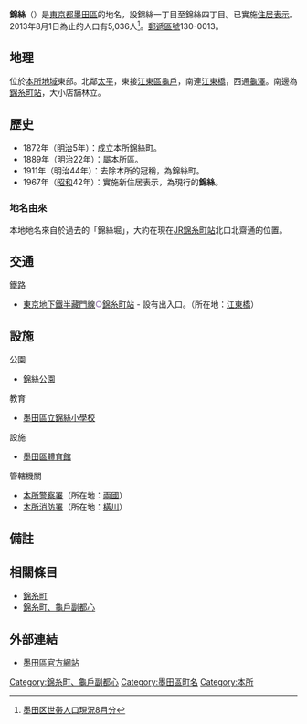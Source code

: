 {{Pathnav|日本|東京都|墨田區|frame=1}}
{{Infobox Settlement
|official_name =  錦絲
|native_name =
|settlement_type = [[町|町]]
|image_skyline = Kinshi Park (2007.09.16).jpg
|imagesize = 240px
|image_caption = [[錦絲公園|錦絲公園]]（2007年）
|image_flag =
|image_seal =
| image_map =
| map_caption =
|subdivision_type = [[國家|國家]]
|subdivision_name = [[File:Flag_of_Japan.svg|border]] [[日本|日本]]
|subdivision_type1 = [[都道府縣|都道府縣]]
|subdivision_name1 = [[File:Flag_of_Tokyo_Prefecture.svg|25px]] [[東京都|東京都]]
|subdivision_type2 = [[東京都區部|特別區]]
|subdivision_name2 = [[File:Flag_of_Sumida,_Tokyo.svg|25px]] [[墨田區|墨田區]]
|subdivision_type3 = [[地域|地域]]
|subdivision_name3 = [[本所區|本所地域]]
|established_title =
|established_date =
|government_type =
|leader_title =
|leader_name =
|area_magnitude =
|area_total_sq_mi =
|area_total_km2 =
|area_land_sq_mi =
|area_land_km2 =
|area_urban_sq_mi =
|area_urban_km2 =
|area_metro_km2 =
|area_metro_sq_mi =
|population_as_of= 2013年（平成25年）8月1日
|population_footnotes =
|population_total = 5036
|population_urban =
|population_metro =
|population_density_sq_mi =
|population_density_km2 =
| timezone = [[日本標準時間|JST]]
| utc_offset = +9
|timezone_DST =
|utc_offset_DST =
|latd=|latm=|lats=|latNS=
|longd=|longm=|longs=|longEW=
|elevation_footnotes=
|elevation_m =
|elevation_ft =
|postal_code_type = [[郵遞區號|郵遞區號]]
|postal_code = 130-0013　
|area_code =
|website =
|footnotes =
}}
'''錦絲'''（{{jpn|j=錦糸|hg=きんし|rm=Kinshi|f=y}}）是[[東京都|東京都]][[墨田區|墨田區]]的地名，設錦絲一丁目至錦絲四丁目。已實施[[住居表示|住居表示]]。2013年8月1日為止的人口有5,036人<ref>[http://www.city.sumida.lg.jp/sumida_info/population/monthly/monthly25nendo04.files/monthly25nendo08.pdf 墨田区世帯人口現況8月分]{{dead link|date=十一月 2017 |bot=InternetArchiveBot }}</ref>。[[郵遞區號|郵遞區號]]130-0013。

== 地理 ==
位於[[本所區|本所地域]]東部。北鄰[[太平_(墨田區)|太平]]，東接[[江東區_(東京都)|江東區]][[龜戶|龜戶]]，南連[[江東橋_(墨田區)|江東橋]]，西通[[龜澤|龜澤]]。南邊為[[錦糸町站|錦糸町站]]，大小店舗林立。

== 歷史 ==
*1872年（[[明治|明治]]5年）：成立本所錦絲町。
*1889年（明治22年）：屬本所區。
*1911年（明治44年）：去除本所的冠稱，為錦絲町。
*1967年（[[昭和|昭和]]42年）：實施新住居表示，為現行的'''錦絲'''。
=== 地名由來 ===
本地地名來自於過去的「錦絲堀」，大約在現在[[東日本旅客鐵道|JR]][[錦糸町站|錦糸町站]]北口北齋通的位置。

==交通==
; 鐵路
* [[東京地下鐵|東京地下鐵]][[東京地下鐵半藏門線|半藏門線]]<span style="color:#9b7cb6">'''○'''</span>[[錦糸町站|錦糸町站]] - 設有出入口。（所在地：[[江東橋|江東橋]]）

== 設施 ==
; 公園
* [[錦絲公園|錦絲公園]]
; 教育
* [[墨田區立錦絲小學校|墨田區立錦絲小學校]]
; 設施
* [[墨田區體育館|墨田區體育館]]
; 管轄機關
* [[本所警察署|本所警察署]]（所在地：[[兩國|兩國]]）
* [[東京消防廳第七消防方面本部#本所消防署|本所消防署]]（所在地：[[橫川_(墨田區)|橫川]]）

== 備註 ==
{{reflist}}

== 相關條目 ==
* [[錦糸町|錦糸町]]
* [[錦糸町、龜戶副都心|錦糸町、龜戶副都心]]

== 外部連結 ==
* [http://www.city.sumida.lg.jp/ 墨田區官方網站] {{Wayback|url=http://www.city.sumida.lg.jp/ |date=20100830102917 }}

{{墨田區的町名}}
{{DEFAULTSORT:Kinshi}}
[[Category:錦糸町、龜戶副都心|Category:錦糸町、龜戶副都心]]
[[Category:墨田區町名|Category:墨田區町名]]
[[Category:本所|Category:本所]]